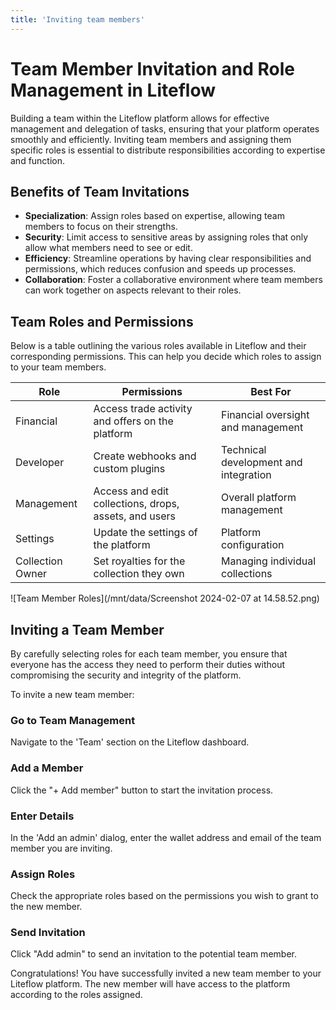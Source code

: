 ```yaml
---
title: 'Inviting team members'
---
```



# Team Member Invitation and Role Management in Liteflow

Building a team within the Liteflow platform allows for effective management and delegation of tasks, ensuring that your platform operates smoothly and efficiently. Inviting team members and assigning them specific roles is essential to distribute responsibilities according to expertise and function.

## Benefits of Team Invitations

- **Specialization**: Assign roles based on expertise, allowing team members to focus on their strengths.
- **Security**: Limit access to sensitive areas by assigning roles that only allow what members need to see or edit.
- **Efficiency**: Streamline operations by having clear responsibilities and permissions, which reduces confusion and speeds up processes.
- **Collaboration**: Foster a collaborative environment where team members can work together on aspects relevant to their roles.

## Team Roles and Permissions

Below is a table outlining the various roles available in Liteflow and their corresponding permissions. This can help you decide which roles to assign to your team members.

| Role             | Permissions                                           | Best For                              |
| ---------------- | ----------------------------------------------------- | ------------------------------------- |
| Financial        | Access trade activity and offers on the platform      | Financial oversight and management    |
| Developer        | Create webhooks and custom plugins                    | Technical development and integration |
| Management       | Access and edit collections, drops, assets, and users | Overall platform management           |
| Settings         | Update the settings of the platform                   | Platform configuration                |
| Collection Owner | Set royalties for the collection they own             | Managing individual collections       |

![Team Member Roles](/mnt/data/Screenshot 2024-02-07 at 14.58.52.png)

## Inviting a Team Member

<Callout type="warning">
  By carefully selecting roles for each team member, you ensure that everyone
  has the access they need to perform their duties without compromising the
  security and integrity of the platform.
</Callout>

To invite a new team member:

<Steps>

### Go to Team Management

Navigate to the 'Team' section on the Liteflow dashboard.

### Add a Member

Click the "+ Add member" button to start the invitation process.

### Enter Details

In the 'Add an admin' dialog, enter the wallet address and email of the team member you are inviting.

### Assign Roles

Check the appropriate roles based on the permissions you wish to grant to the new member.

### Send Invitation

Click "Add admin" to send an invitation to the potential team member.

</Steps>

Congratulations! You have successfully invited a new team member to your Liteflow platform. The new member will have access to the platform according to the roles assigned.

